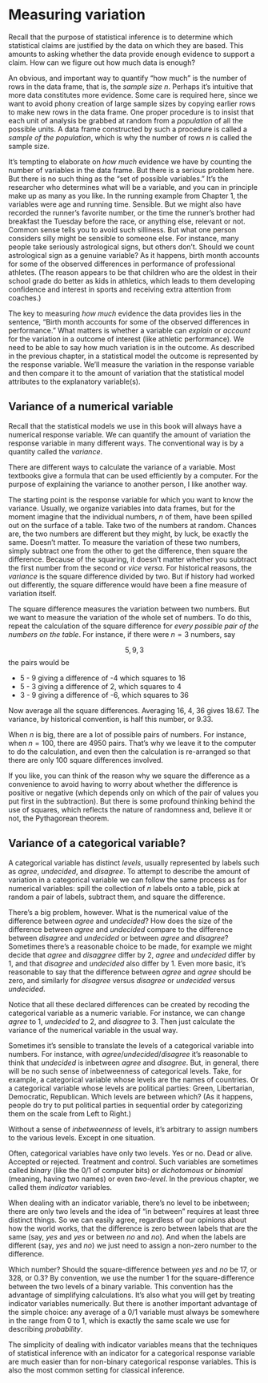 # Measuring variation

Recall that the purpose of statistical inference is to determine which statistical claims are justified by the data on which they are based. This amounts to asking whether the data provide enough evidence to support a claim. How can we figure out how much data is enough?

An obvious, and important way to quantify "how much" is the number of rows in the data frame, that is, the *sample size* $n$. Perhaps it's intuitive that more data constitutes more evidence. Some care is required here, since we want to avoid phony creation of large sample sizes by copying  earlier rows to make new rows in the data frame. One proper procedure is to insist that each unit of analysis be grabbed at random from a *population* of all the possible units. A data frame constructed by such a procedure is called a *sample of the population*, which is why the number of rows $n$ is called the sample size.

It's tempting to elaborate on *how much* evidence we have by counting the number of variables in the data frame. But there is a serious problem here. But there is no such thing as the "set of possible variables." It's the researcher who determines what will be a variable, and you can in principle make up as many as you like. In the running example from Chapter 1, the variables were age and running time. Sensible. But we might also have recorded the runner's favorite number, or the time the runner's brother had breakfast the Tuesday before  the race, or anything else, relevant or not. Common sense tells you to avoid such silliness. But what one person considers silly might be sensible to someone else. For instance, many people take seriously astrological signs, but others don't. Should we count astrological sign as a genuine variable? As it happens, birth month accounts for some  of the observed differences in performance of professional athletes. (The reason appears to be that children who  are the oldest in their school grade do better as kids in athletics, which leads to them developing confidence and interest in sports and receiving extra attention from coaches.)

The key to measuring *how much* evidence the data provides lies in the sentence, "Birth month accounts for some of the observed differences in performance." What matters is whether a variable can *explain* or *account* for the variation in a outcome of interest (like athletic performance). We need to be able to say how much variation is in the outcome. As described in the previous chapter, in a statistical model the outcome is represented by the response variable. We'll measure the variation in the response variable and then compare it to the amount of variation that the statistical model attributes to the explanatory variable(s).

## Variance of a numerical variable

Recall that the statistical models we use in this book will always have a numerical response variable. We can quantify the amount of variation the response variable in many different ways. The conventional way is by a quantity called the *variance*.

There are different ways to calculate the variance of a variable. Most textbooks give a formula that can be used efficiently by a computer. For the purpose of explaining the variance to another person, I like another way.

The starting point is the response variable for which you want to know the variance. Usually, we organize variables into data frames, but for the moment imagine that the individual numbers, $n$ of them, have  been spilled out on  the surface of a table. Take two of the numbers at random. Chances are, the two numbers are different but they might, by luck, be exactly the same. Doesn't matter. To measure the variation of these two numbers, simply subtract one from the other to get the difference, then square the difference. Because of the squaring, it doesn't matter whether you subtract the first number from the second or *vice versa*.  For historical reasons, the *variance* is the square difference divided by two. But if history had worked out differently, the square difference would have been a fine measure of variation itself.

The square difference measures the variation between two numbers. But we want to measure the variation of the whole set of numbers. To do this, repeat the calculation of the square difference for *every possible pair of the numbers on the table*. For instance, if there were $n=3$ numbers, say 

$$5, 9,  3$$ 
the pairs would be 

- 5 - 9 giving a  difference of -4 which squares  to  16
- 5 - 3 giving a difference of 2, which squares to 4
- 3 - 9 giving a difference of -6, which squares to 36

Now average all the square differences. Averaging 16, 4, 36 gives 18.67. The variance, by  historical  convention,  is half this number, or 9.33.

When $n$ is big, there are a lot of possible pairs of numbers. For  instance,  when $n = 100$, there  are 4950 pairs. That's why  we leave it to the computer to do the calculation, and even then the calculation is re-arranged so that there are only 100 square differences involved.  

If you like, you can think of the reason why we square the difference as a convenience to avoid having  to worry about whether the difference is positive or negative (which depends only on which of the  pair of values you put first in  the subtraction). But there is some profound thinking behind the use of squares, which reflects the nature  of randomness and, believe it or not, the Pythagorean theorem.

## Variance of a categorical variable?

A categorical variable has distinct *levels*, usually represented by labels such as *agree*, *undecided*, and *disagree*. To attempt to describe the amount of variation in a categorical variable we can follow  the same process as for numerical variables: spill the collection of $n$ labels onto a table, pick at random  a  pair of labels, subtract them, and square the difference. 

There's a big problem, however. What is the numerical value of the difference between *agree* and *undecided*? How does the size of the difference between *agree* and *undecided* compare  to the difference between *disagree* and *undecided* or between *agree* and *disagree*?  Sometimes there's a reasonable choice to be made, for example  we might decide that *agree* and *disaggree* differ by  2,  *agree* and  *undecided*  differ by 1, and that *disagree* and *undecided* also differ by 1. Even more basic, it's reasonable to say that the difference between *agree* and *agree* should be zero, and similarly for *disagree* versus  *disagree* or *undecided* versus *undecided*. 

Notice that all these declared differences can be created  by recoding the categorical variable as a numeric variable. For instance, we can change *agree* to 1, *undecided* to  2, and *disagree*  to 3.  Then just calculate the variance of the  numerical variable in the usual  way.

Sometimes it's sensible to translate the levels  of a categorical variable into numbers. For instance, with  *agree*/*undecided*/*disagree* it's reasonable to think that *undecided* is inbetween *agree* and *disagree*. But, in general, there will be no such sense of inbetweenness of categorical levels. Take, for  example, a categorical variable  whose levels are the names of countries. Or a categorical variable whose levels are political parties: Green, Libertarian, Democratic, Republican. Which levels are between which? (As it happens, people do try to  put  political parties in sequential order by categorizing them on the scale from Left to Right.)

Without a sense of *inbetweenness* of levels, it's arbitrary to assign numbers to the various levels. Except in one situation.

Often, categorical variables have only two levels. Yes or no. Dead or alive. Accepted or rejected. Treatment and control. Such variables are sometimes called *binary* (like the 0/1 of computer bits) or *dichotomous*  or  *binomial* (meaning, having two names) or even  *two-level*. In the previous chapter, we called them *indicator* variables.

When dealing with an indicator variable, there's no level to be inbetween; there are only two levels and the idea of "in between" requires at least three distinct things. So we can easily agree, regardless of our opinions about how the world works, that the  difference is zero between labels that  are the same (say, *yes* and *yes* or  between *no* and *no*). And when the labels are different (say, *yes* and *no*) we just need to assign a non-zero number to the difference.

Which number? Should the square-difference between *yes* and *no* be 17, or 328, or  0.3? By convention, we use the number 1 for the square-difference between the two levels of a binary variable. This convention has the advantage of simplifying calculations. It's also what you will get by treating indicator variables numerically. But there is another  important  advantage of  the simple choice:  any average of a 0/1 variable must always be somewhere in the range from 0 to 1, which is exactly the same scale we use for describing *probability*.

The simplicity of dealing with indicator variables means that the techniques of statistical inference with an indicator for a  categorical response variable are much easier than for non-binary categorical response variables. This is also the most common setting for classical inference.
